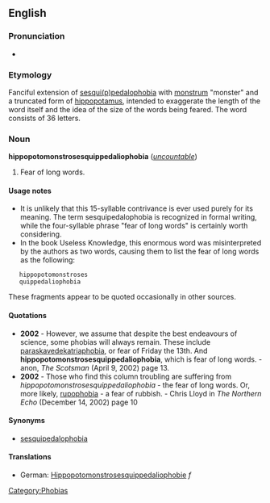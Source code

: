 ==English==

===Pronunciation===
*{{audio|en-uk-hippopotomonstrosesquipedaliophobia.ogg|Audio (UK)}}

===Etymology===
Fanciful extension of [[sesquippedalophobia|sesqui(p)pedalophobia]] with [[monstrum]] "monster" and a truncated form of [[hippopotamus]], intended to exaggerate the length of the word itself and the idea of the size of the words being feared. The word consists of 36 letters.

===Noun===
'''hippopotomonstrosesquippedaliophobia''' (''[[uncountable]]'')
#Fear of long words.

====Usage notes====
* It is unlikely that this 15-syllable contrivance is ever used purely for its meaning. The term sesquipedalophobia is recognized in formal writing, while the four-syllable phrase "fear of long words" is certainly worth considering.
* In the book Useless Knowledge, this enormous word was misinterpreted by the authors as two words, causing them to list the fear of long words as the following:

    hippopotomonstroses
    quippedaliophobia

These fragments appear to be quoted occasionally in other sources.

====Quotations====
*'''2002''' - However, we assume that despite the best endeavours of science, some phobias will always remain. These include [[paraskavedekatriaphobia]], or fear of Friday the 13th. And '''hippopotomonstrosesquippedaliophobia''', which is fear of long words.  - anon, ''The Scotsman'' (April 9, 2002) page 13.
*'''2002''' - Those who find this column troubling are suffering from ''hippopotomonstrosesquippedaliophobia'' - the fear of long words. Or, more likely, [[rupophobia]] - a fear of rubbish. - Chris Lloyd in ''The Northern Echo'' (December 14, 2002) page 10

====Synonyms====
*[[sesquipedalophobia]]

====Translations====
{{top}}
*German: [[Hippopotomonstrosesquippedaliophobie]] ''f''
{{mid}}
{{bottom}}


[[Category:Phobias]]